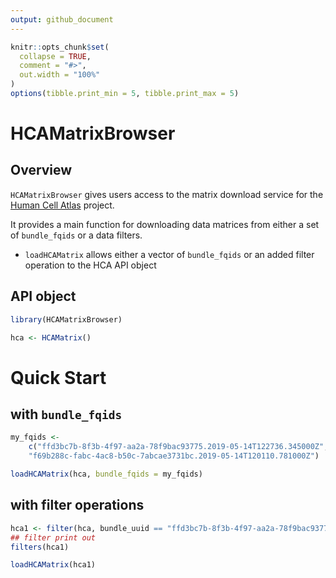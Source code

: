 ```yaml
---
output: github_document
---
```


```r
knitr::opts_chunk$set(
  collapse = TRUE,
  comment = "#>",
  out.width = "100%"
)
options(tibble.print_min = 5, tibble.print_max = 5)
```

# HCAMatrixBrowser

## Overview

`HCAMatrixBrowser` gives users access to the matrix download service for
the [Human Cell Atlas](https://data.humancellatlas.org/) project. 

It provides a main function for downloading data matrices from either a set
of `bundle_fqids` or a data filters.

* `loadHCAMatrix` allows either a vector of `bundle_fqids` or an added filter
operation to the HCA API object

## API object

```r
library(HCAMatrixBrowser)

hca <- HCAMatrix()
```

# Quick Start

## with `bundle_fqids`

```r
my_fqids <-
    c("ffd3bc7b-8f3b-4f97-aa2a-78f9bac93775.2019-05-14T122736.345000Z",
    "f69b288c-fabc-4ac8-b50c-7abcae3731bc.2019-05-14T120110.781000Z")

loadHCAMatrix(hca, bundle_fqids = my_fqids)
```

## with filter operations

```r
hca1 <- filter(hca, bundle_uuid == "ffd3bc7b-8f3b-4f97-aa2a-78f9bac93775")
## filter print out
filters(hca1)

loadHCAMatrix(hca1)
```
